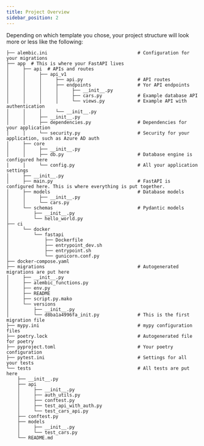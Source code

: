 ```yaml
---
title: Project Overview
sidebar_position: 2
---
```


Depending on which template you chose,
your project structure will look more or less like the following:

```
├── alembic.ini                                 # Configuration for your migrations
├── app  # This is where your FastAPI lives
│     ├── api  # APIs and routes
│     │     ├── api_v1
│     │     │     ├── api.py                    # API routes
│     │     │     ├── endpoints                 # Yor API endpoints
│     │     │     │     ├── __init__.py
│     │     │     │     ├── cars.py             # Example database API
│     │     │     │     └── views.py            # Example API with authentication
│     │     │     └── __init__.py
│     │     ├── __init__.py
│     │     ├── dependencies.py                 # Dependencies for your application
│     │     └── security.py                     # Security for your application, such as Azure AD auth
│     ├── core
│     │     ├── __init__.py
│     │     ├── db.py                           # Database engine is configured here
│     │     └── config.py                       # All your application settings
│     ├── __init__.py
│     ├── main.py                               # FastAPI is configured here. This is where everything is put together.
│     ├── models                                # Database models
│     │     ├── __init__.py
│     │     └── cars.py
│     └── schemas                               # Pydantic models
│         ├── __init__.py
│         └── hello_world.py
├── ci
│     └── docker
│         └── fastapi
│             ├── Dockerfile
│             ├── entrypoint_dev.sh
│             ├── entrypoint.sh
│             └── gunicorn.conf.py
├── docker-compose.yaml
├── migrations                                  # Autogenerated migrations are put here
│     ├── __init__.py
│     ├── alembic_functions.py
│     ├── env.py
│     ├── README
│     ├── script.py.mako
│     └── versions
│         ├── __init__.py
│         └── d8ba1a4996fa_init.py              # This is the first migration file
├── mypy.ini                                    # mypy configuration files
├── poetry.lock                                 # Autogenerated file for poetry
├── pyproject.toml                              # Your poetry configuration
├── pytest.ini                                  # Settings for all your tests
└── tests                                       # All tests are put here
    ├── __init__.py
    ├── api
    │     ├── __init__.py
    │     ├── auth_utils.py
    │     ├── conftest.py
    │     ├── test_api_with_auth.py
    │     └── test_cars_api.py
    ├── conftest.py
    ├── models
    │     ├── __init__.py
    │     └── test_cars.py
    └── README.md
```
